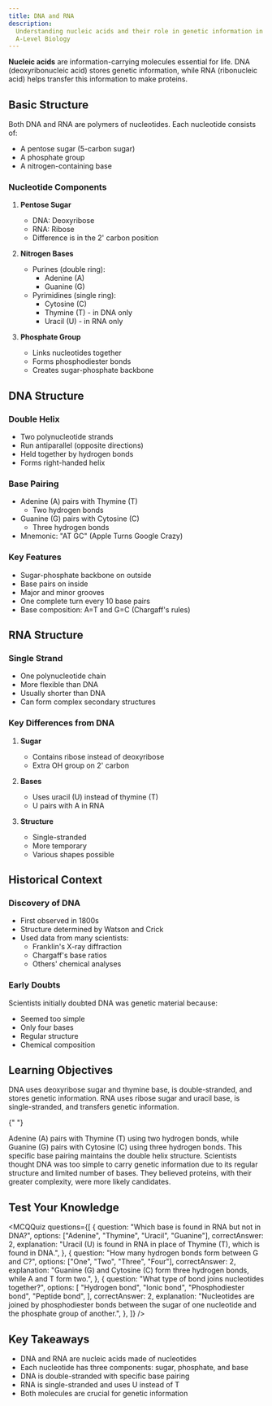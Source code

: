 ```yaml
---
title: DNA and RNA
description:
  Understanding nucleic acids and their role in genetic information in AQA
  A-Level Biology
---
```


**Nucleic acids** are information-carrying molecules essential for life. DNA
(deoxyribonucleic acid) stores genetic information, while RNA (ribonucleic acid)
helps transfer this information to make proteins.

<PDFViewer
  fileId="1NkF5ZjEejW7hoZvKTx8eR-aB3L3W9ao7"
  downloadText="Download PDF (3 pages) © factrecall.com"
/>

## Basic Structure

Both DNA and RNA are polymers of nucleotides. Each nucleotide consists of:

- A pentose sugar (5-carbon sugar)
- A phosphate group
- A nitrogen-containing base

### Nucleotide Components

1. **Pentose Sugar**

   - DNA: Deoxyribose
   - RNA: Ribose
   - Difference is in the 2' carbon position

2. **Nitrogen Bases**

   - Purines (double ring):
     - Adenine (A)
     - Guanine (G)
   - Pyrimidines (single ring):
     - Cytosine (C)
     - Thymine (T) - in DNA only
     - Uracil (U) - in RNA only

3. **Phosphate Group**
   - Links nucleotides together
   - Forms phosphodiester bonds
   - Creates sugar-phosphate backbone

## DNA Structure

### Double Helix

- Two polynucleotide strands
- Run antiparallel (opposite directions)
- Held together by hydrogen bonds
- Forms right-handed helix

### Base Pairing

- Adenine (A) pairs with Thymine (T)
  - Two hydrogen bonds
- Guanine (G) pairs with Cytosine (C)
  - Three hydrogen bonds
- Mnemonic: "AT GC" (Apple Turns Google Crazy)

### Key Features

- Sugar-phosphate backbone on outside
- Base pairs on inside
- Major and minor grooves
- One complete turn every 10 base pairs
- Base composition: A=T and G=C (Chargaff's rules)

## RNA Structure

### Single Strand

- One polynucleotide chain
- More flexible than DNA
- Usually shorter than DNA
- Can form complex secondary structures

### Key Differences from DNA

1. **Sugar**

   - Contains ribose instead of deoxyribose
   - Extra OH group on 2' carbon

2. **Bases**

   - Uses uracil (U) instead of thymine (T)
   - U pairs with A in RNA

3. **Structure**
   - Single-stranded
   - More temporary
   - Various shapes possible

## Historical Context

### Discovery of DNA

- First observed in 1800s
- Structure determined by Watson and Crick
- Used data from many scientists:
  - Franklin's X-ray diffraction
  - Chargaff's base ratios
  - Others' chemical analyses

### Early Doubts

Scientists initially doubted DNA was genetic material because:

- Seemed too simple
- Only four bases
- Regular structure
- Chemical composition

## Learning Objectives

<Accordions>
  <Accordion title="What are the key differences between DNA and RNA?">
    DNA uses deoxyribose sugar and thymine base, is double-stranded, and stores genetic information. RNA uses ribose sugar and uracil base, is single-stranded, and transfers genetic information.
  </Accordion>

{" "}

<Accordion title="How do bases pair in DNA?">
  Adenine (A) pairs with Thymine (T) using two hydrogen bonds, while Guanine (G)
  pairs with Cytosine (C) using three hydrogen bonds. This specific base pairing
  maintains the double helix structure.
</Accordion>

  <Accordion title="Why was DNA initially doubted as genetic material?">
    Scientists thought DNA was too simple to carry genetic information due to its regular structure and limited number of bases. They believed proteins, with their greater complexity, were more likely candidates.
  </Accordion>
</Accordions>

## Test Your Knowledge

<MCQQuiz
  questions={[
    {
      question: "Which base is found in RNA but not in DNA?",
      options: ["Adenine", "Thymine", "Uracil", "Guanine"],
      correctAnswer: 2,
      explanation:
        "Uracil (U) is found in RNA in place of Thymine (T), which is found in DNA.",
    },
    {
      question: "How many hydrogen bonds form between G and C?",
      options: ["One", "Two", "Three", "Four"],
      correctAnswer: 2,
      explanation:
        "Guanine (G) and Cytosine (C) form three hydrogen bonds, while A and T form two.",
    },
    {
      question: "What type of bond joins nucleotides together?",
      options: [
        "Hydrogen bond",
        "Ionic bond",
        "Phosphodiester bond",
        "Peptide bond",
      ],
      correctAnswer: 2,
      explanation:
        "Nucleotides are joined by phosphodiester bonds between the sugar of one nucleotide and the phosphate group of another.",
    },
  ]}
/>

## Key Takeaways

- DNA and RNA are nucleic acids made of nucleotides
- Each nucleotide has three components: sugar, phosphate, and base
- DNA is double-stranded with specific base pairing
- RNA is single-stranded and uses U instead of T
- Both molecules are crucial for genetic information
